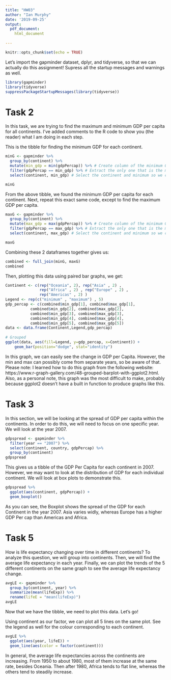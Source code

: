```yaml
---
title: "HW03"
author: "Ian Murphy"
date: '2019-09-25'
output: 
  pdf_document:
    html_document
    
---
```


```r
knitr::opts_chunk$set(echo = TRUE)
```

Let's import the gapminder dataset, dplyr, and tidyverse, so that we can actually do this assignment! Supress all the startup messages and warnings as well.
```r
library(gapminder)
library(tidyverse)
suppressPackageStartupMessages(library(tidyverse))
```

# Task 2

In this task, we are trying to find the maximum and minimum GDP per capita for all continents. I've added comments to the R code to show you (the reader) what I am doing in each step.

This is the tibble for finding the minimum GDP for each continent.
```r
minG <- gapminder %>% 
  group_by(continent) %>%             
  mutate(min_gdp = min(gdpPercap)) %>% # Create column of the minimum GDP by continent. 
  filter(gdpPercap == min_gdp) %>% # Extract the only one that is the minimum.
  select(continent, min_gdp) # Select the continent and minimum so we can compare.

minG
```
From the above tibble, we found the minimum GDP per capita for each continent. Next, repeat this exact same code, except to find the maximum GDP per capita.

```r
maxG <- gapminder %>% 
  group_by(continent) %>%             
  mutate(max_gdp = max(gdpPercap)) %>% # Create column of the minimum GDP by continent. 
  filter(gdpPercap == max_gdp) %>% # Extract the only one that is the minimum.
  select(continent, max_gdp) # Select the continent and minimum so we can compare.

maxG
```
Combining these 2 dataframes together gives us:

```r
combined <- full_join(minG, maxG)
combined
```

Then, plotting this data using paired bar graphs, we get:
```r
Continent <- c(rep("Oceania", 2), rep("Asia" , 2) , 
               rep("Africa" , 2) , rep("Europe" , 2) , 
               rep("Americas" , 2) )
Legend <- rep(c("minimum" , "maximum") , 5)
gdp_percap <- c(combined$min_gdp[1], combined$max_gdp[1],
           combined$min_gdp[2], combined$max_gdp[2],
           combined$min_gdp[3], combined$max_gdp[3],
           combined$min_gdp[4], combined$max_gdp[4],
           combined$min_gdp[5], combined$max_gdp[5])
data <- data.frame(Continent,Legend,gdp_percap)
 
# Grouped
ggplot(data, aes(fill=Legend, y=gdp_percap, x=Continent)) + 
    geom_bar(position="dodge", stat="identity")
```
In this graph, we can easily see the change in GDP per Capita. However, the min and max can possibly come from separate years, so be aware of that. Please note: I learned how to do this graph from the following website: https://www.r-graph-gallery.com/48-grouped-barplot-with-ggplot2.html. Also, as a personal note, this graph was the most difficult to make, probably because ggplot2 doesn't have a built in function to produce graphs like this. 

# Task 3

In this section, we will be looking at the spread of GDP per capita within the continents. In order to do this, we will need to focus on one specific year. We will look at the year 2007.

```r
gdpspread <- gapminder %>%
  filter(year == "2007") %>% 
  select(continent, country, gdpPercap) %>% 
  group_by(continent)
gdpspread
```
This gives us a tibble of the GDP Per Capita for each continent in 2007. However, we may want to look at the distribution of GDP for each individual continent. We will look at box plots to demonstrate this.

```r
gdpspread %>% 
  ggplot(aes(continent, gdpPercap)) +
  geom_boxplot()
```
As you can see, the Boxplot shows the spread of the GDP for each Continent in the year 2007. Asia varies widly, whereas Europe has a higher GDP Per cap than Americas and Africa. 

# Task 5

How is life expectancy changing over time in different continents? To analyze this question, we will group into continents. Then, we will find the average life expectancy in each year. Finally, we can plot the trends of the 5 different continents on the same graph to see the average life expectancy change. 

```r
avgLE <- gapminder %>% 
  group_by(continent, year) %>% 
  summarize(mean(lifeExp)) %>% 
  rename(lifeE = "mean(lifeExp)")
avgLE
```
Now that we have the tibble, we need to plot this data. Let's go!

Using continent as our factor, we can plot all 5 lines on the same plot. See the legend as well for the colour corresponding to each continent. 

```r
avgLE %>% 
  ggplot(aes(year, lifeE)) +
  geom_line(aes(color = factor(continent)))
```
In general, the average life expectancies across the continents are increasing. From 1950 to about 1980, most of them increase at the same rate, besides Oceania. Then after 1980, Africa tends to flat line, whereas the others tend to steadily increase. 

